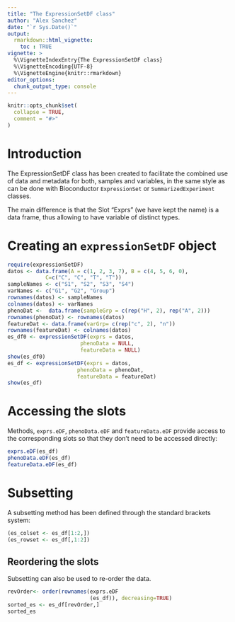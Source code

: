 ```yaml
---
title: "The ExpressionSetDF class"
author: "Alex Sanchez"
date: "`r Sys.Date()`"
output: 
  rmarkdown::html_vignette:
    toc : TRUE
vignette: >
  %\VignetteIndexEntry{The ExpressionSetDF class}
  %\VignetteEncoding{UTF-8}
  %\VignetteEngine{knitr::rmarkdown}
editor_options: 
  chunk_output_type: console
---
```


```r
knitr::opts_chunk$set(
  collapse = TRUE,
  comment = "#>"
)
```



# Introduction

The ExpressionSetDF class has been created to facilitate the combined use of data and metadata for both, samples and variables, in the same style as can be done with Bioconductor `ExpressionSet` or `SummarizedExperiment` classes.

The main difference is that the Slot "Exprs" (we have kept the name) is a data frame, thus allowing to have variable of distinct types.


# Creating an `expressionSetDF` object

```r
require(expressionSetDF)
datos <- data.frame(A = c(1, 2, 3, 7), B = c(4, 5, 6, 0),
            C=c("C", "C", "T", "T"))
sampleNames <- c("S1", "S2", "S3", "S4")
varNames <- c("G1", "G2", "Group")
rownames(datos) <- sampleNames
colnames(datos) <- varNames
phenoDat <-  data.frame(sampleGrp = c(rep("H", 2), rep("A", 2)))
rownames(phenoDat) <- rownames(datos)
featureDat <- data.frame(varGrp= c(rep("c", 2), "n"))
rownames(featureDat) <- colnames(datos)
es_df0 <- expressionSetDF(exprs = datos,
                       phenoData = NULL,
                       featureData = NULL)
show(es_df0)
es_df <- expressionSetDF(exprs = datos,
                      phenoData = phenoDat,
                      featureData = featureDat)
show(es_df)
```


# Accessing the slots

Methods, `exprs.eDF`, `phenoData.eDF` and `featureData.eDF` provide access to the corresponding slots so that they don't need to be accessed directly:

```r
exprs.eDF(es_df)
phenoData.eDF(es_df)
featureData.eDF(es_df)
```

# Subsetting

A subsetting method has been defined through the standard brackets system:

```r
(es_colset <- es_df[1:2,])
(es_rowset <- es_df[,1:2])
```


## Reordering the slots

Subsetting can also be used to re-order the data.

```r

revOrder<- order(rownames(exprs.eDF
                          (es_df)), decreasing=TRUE)
sorted_es <- es_df[revOrder,]
sorted_es
```

